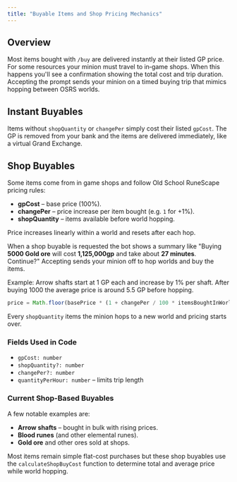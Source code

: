 ```yaml
---
title: "Buyable Items and Shop Pricing Mechanics"
---
```


## Overview
Most items bought with `/buy` are delivered instantly at their listed GP price.
For some resources your minion must travel to in‑game shops. When this happens
you'll see a confirmation showing the total cost and trip duration. Accepting
the prompt sends your minion on a timed buying trip that mimics hopping between
OSRS worlds.

## Instant Buyables
Items without `shopQuantity` or `changePer` simply cost their listed `gpCost`.
The GP is removed from your bank and the items are delivered immediately, like a
virtual Grand Exchange.

## Shop Buyables
Some items come from in game shops and follow Old School RuneScape pricing rules:

- **gpCost** – base price (100%).
- **changePer** – price increase per item bought (e.g. `1` for +1%).
- **shopQuantity** – items available before world hopping.

Price increases linearly within a world and resets after each hop.

When a shop buyable is requested the bot shows a summary like
"Buying **5000 Gold ore** will cost **1,125,000gp** and take about
**27 minutes**. Continue?" Accepting sends your minion off to hop worlds and buy
the items.

Example: Arrow shafts start at 1 GP each and increase by 1% per shaft. After
buying 1000 the average price is around 5.5 GP before hopping.

```ts
price = Math.floor(basePrice * (1 + changePer / 100 * itemsBoughtInWorld))
```

Every `shopQuantity` items the minion hops to a new world and pricing starts over.

### Fields Used in Code
- `gpCost: number`
- `shopQuantity?: number`
- `changePer?: number`
- `quantityPerHour: number` – limits trip length

### Current Shop-Based Buyables
A few notable examples are:

- **Arrow shafts** – bought in bulk with rising prices.
- **Blood runes** (and other elemental runes).
- **Gold ore** and other ores sold at shops.

Most items remain simple flat-cost purchases but these shop buyables use the
`calculateShopBuyCost` function to determine total and average price while
world hopping.
